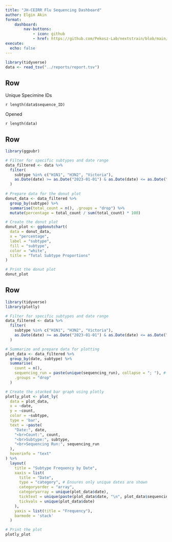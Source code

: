 ```yaml
---
title: "JH-CEIRR Flu Sequencing Dashboard"
author: Elgin Akin
format: 
    dashboard:
        nav-buttons: 
            - icon: github
            - href: https://github.com/Pekosz-Lab/nextstrain/blob/main/scripts/build-reports.py
execute: 
  echo: false
---
```


```r
library(tidyverse)
data <- read_tsv("../reports/report.tsv")
```

## Row {height=20%}

::: {.valuebox icon="arrow-repeat" color="vb-warning"}
Unique Specimine IDs

`r length(data$sequence_ID)`

:::

::: {.valuebox icon="plus-circle" color="vb-info"}
Opened

`r length(data)`

:::


## Row {height=20%}

```r
library(ggpubr)

# Filter for specific subtypes and date range
data_filtered <- data %>% 
  filter(
    subtype %in% c("H1N1", "H3N2", "Victoria"), 
    as.Date(date) >= as.Date("2023-01-01") & as.Date(date) <= as.Date("2024-12-31")
  )
  
# Prepare data for the donut plot
donut_data <- data_filtered %>% 
  group_by(subtype) %>% 
  summarise(total_count = n(), .groups = "drop") %>% 
  mutate(percentage = total_count / sum(total_count) * 100)

# Create the donut plot
donut_plot <- ggdonutchart(
  data = donut_data,
  x = "percentage",
  label = "subtype",
  fill = "subtype",
  color = "white",
  title = "Total Subtype Proportions"
)

# Print the donut plot
donut_plot

```

## Row {height=60%}


```r
library(tidyverse)
library(plotly)

# Filter for specific subtypes and date range
data_filtered <- data %>% 
  filter(
    subtype %in% c("H1N1", "H3N2", "Victoria"), 
    as.Date(date) >= as.Date("2023-01-01") & as.Date(date) <= as.Date("2024-12-31")
  )

# Summarize and prepare data for plotting
plot_data <- data_filtered %>% 
  group_by(date, subtype) %>% 
  summarise(
    count = n(),
    sequencing_run = paste(unique(sequencing_run), collapse = "; "), # Combine sequencing runs
    .groups = "drop"
  )

# Create the stacked bar graph using plotly
plotly_plot <- plot_ly(
  data = plot_data,
  x = ~date,
  y = ~count,
  color = ~subtype,
  type = 'bar',
  text = ~paste(
    "Date:", date, 
    "<br>Count:", count, 
    "<br>Subtype:", subtype, 
    "<br>Sequencing Run:", sequencing_run
  ),
  hoverinfo = "text"
) %>%
  layout(
    title = "Subtype Frequency by Date",
    xaxis = list(
      title = "Date",
      type = "category", # Ensures only unique dates are shown
      categoryorder = "array",
      categoryarray = unique(plot_data$date),
      ticktext = unique(paste(plot_data$date, "\n", plot_data$sequencing_run)),
      tickvals = unique(plot_data$date)
    ),
    yaxis = list(title = "Frequency"),
    barmode = 'stack'
  )

# Print the plot
plotly_plot




```



